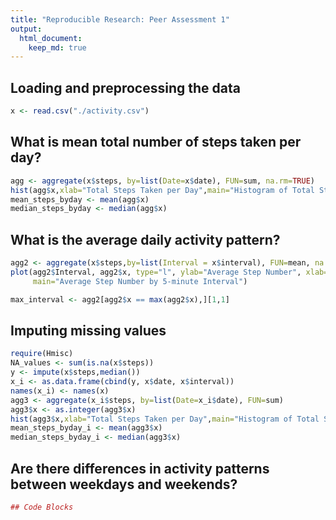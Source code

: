 ```yaml
---
title: "Reproducible Research: Peer Assessment 1"
output: 
  html_document:
    keep_md: true
---
```



## Loading and preprocessing the data
```r
x <- read.csv("./activity.csv")
```

## What is mean total number of steps taken per day?
```r
agg <- aggregate(x$steps, by=list(Date=x$date), FUN=sum, na.rm=TRUE)
hist(agg$x,xlab="Total Steps Taken per Day",main="Histogram of Total Steps Taken per Day")
mean_steps_byday <- mean(agg$x)
median_steps_byday <- median(agg$x)
```

## What is the average daily activity pattern?
```r
agg2 <- aggregate(x$steps,by=list(Interval = x$interval), FUN=mean, na.rm=TRUE)
plot(agg2$Interval, agg2$x, type="l", ylab="Average Step Number", xlab="5-minute Interval",
     main="Average Step Number by 5-minute Interval")

max_interval <- agg2[agg2$x == max(agg2$x),][1,1]
```

## Imputing missing values
```r
require(Hmisc)
NA_values <- sum(is.na(x$steps))
y <- impute(x$steps,median())
x_i <- as.data.frame(cbind(y, x$date, x$interval))
names(x_i) <- names(x)
agg3 <- aggregate(x_i$steps, by=list(Date=x_i$date), FUN=sum)
agg3$x <- as.integer(agg3$x)
hist(agg3$x,xlab="Total Steps Taken per Day",main="Histogram of Total Steps Taken per Day\n(Imputed)")
mean_steps_byday_i <- mean(agg3$x)
median_steps_byday_i <- median(agg3$x)
```

## Are there differences in activity patterns between weekdays and weekends?
```r
## Code Blocks
```
